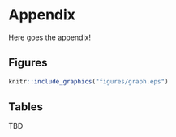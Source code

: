 \appendix
# Appendix {-}

Here goes the appendix!

## Figures {-}

```r
knitr::include_graphics("figures/graph.eps")
```

## Tables {-}

TBD

\newpage
